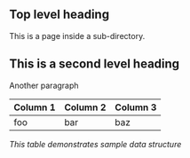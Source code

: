 <Section>

  # Top level heading

  This is a page inside a sub-directory.

  ## This is a second level heading

  Another paragraph

</Section>

<Section>

  | Column 1 | Column 2 | Column 3 |
  |----------|----------|----------|
  | foo      | bar      | baz      |

  *This table demonstrates sample data structure*

</Section>
